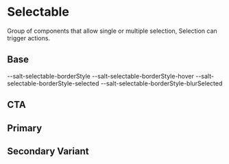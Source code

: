 
<Meta title="Theme/Characteristics/Selectable" />

# Selectable

Group of components that allow single or multiple selection, Selection can
trigger actions.

## Base

<DocGrid>
  <CursorBlock cursor="--salt-selectable-cursor-hover" />
  <CursorBlock cursor="--salt-selectable-cursor-selected" />
  <CursorBlock cursor="--salt-selectable-cursor-blurSelected" />
  <CursorBlock cursor="--salt-selectable-cursor-disabled" />
  <LineBlockCell />
  <LineBlockCode>--salt-selectable-borderStyle</LineBlockCode>
  <LineBlockCell />
  <LineBlockCode>--salt-selectable-borderStyle-hover</LineBlockCode>
  <LineBlockCell />
  <LineBlockCode>--salt-selectable-borderStyle-selected</LineBlockCode>
  <LineBlockCell />
  <LineBlockCode>--salt-selectable-borderStyle-blurSelected</LineBlockCode>
  <ColorBlock colorVar="--salt-selectable-background" />
  <ColorBlock colorVar="--salt-selectable-background-blurSelected" />
  <ColorBlock colorVar="--salt-selectable-background-disabled" />
  <ColorBlock colorVar="--salt-selectable-background-hover" />
  <ColorBlock colorVar="--salt-selectable-background-selected" />
  <ColorBlock colorVar="--salt-selectable-borderColor" />
  <ColorBlock colorVar="--salt-selectable-borderColor-disabled" />
  <ColorBlock colorVar="--salt-selectable-borderColor-hover" />
  <ColorBlock colorVar="--salt-selectable-borderColor-selected" />
  <ColorBlock colorVar="--salt-selectable-borderColor-selectedDisabled" />
  <ColorBlock colorVar="--salt-selectable-foreground-partial" />
  <ColorBlock colorVar="--salt-selectable-foreground-partialDisabled" />
</DocGrid>

## CTA

<DocGrid>
  <ColorBlock colorVar="--salt-selectable-cta-background" />
  <ColorBlock colorVar="--salt-selectable-cta-background-hover" />
  <ColorBlock colorVar="--salt-selectable-cta-background-selected" />
  <ColorBlock colorVar="--salt-selectable-cta-background-selectedDisabled" />
  <ColorBlock colorVar="--salt-selectable-cta-background-disabled" />
  <ColorBlock colorVar="--salt-selectable-cta-foreground" />
  <ColorBlock colorVar="--salt-selectable-cta-foreground-hover" />
  <ColorBlock colorVar="--salt-selectable-cta-foreground-selected" />
  <ColorBlock colorVar="--salt-selectable-cta-foreground-selectedDisabled" />
  <ColorBlock colorVar="--salt-selectable-cta-foreground-disabled" />
</DocGrid>

## Primary

<DocGrid>
  <ColorBlock colorVar="--salt-selectable-primary-background" />
  <ColorBlock colorVar="--salt-selectable-primary-background-hover" />
  <ColorBlock colorVar="--salt-selectable-primary-background-selected" />
  <ColorBlock colorVar="--salt-selectable-primary-background-selectedDisabled" />
  <ColorBlock colorVar="--salt-selectable-primary-background-disabled" />
  <ColorBlock colorVar="--salt-selectable-primary-foreground" />
  <ColorBlock colorVar="--salt-selectable-primary-foreground-hover" />
  <ColorBlock colorVar="--salt-selectable-primary-foreground-selected" />
  <ColorBlock colorVar="--salt-selectable-primary-foreground-selectedDisabled" />
  <ColorBlock colorVar="--salt-selectable-primary-foreground-disabled" />
</DocGrid>

## Secondary Variant

<DocGrid>
  <ColorBlock colorVar="--salt-selectable-secondary-background" />
  <ColorBlock colorVar="--salt-selectable-secondary-background-hover" />
  <ColorBlock colorVar="--salt-selectable-secondary-background-selected" />
  <ColorBlock colorVar="--salt-selectable-secondary-background-selectedDisabled" />
  <ColorBlock colorVar="--salt-selectable-secondary-background-disabled" />
  <ColorBlock colorVar="--salt-selectable-secondary-foreground" />
  <ColorBlock colorVar="--salt-selectable-secondary-foreground-hover" />
  <ColorBlock colorVar="--salt-selectable-secondary-foreground-selected" />
  <ColorBlock colorVar="--salt-selectable-secondary-foreground-selectedDisabled" />
  <ColorBlock colorVar="--salt-selectable-secondary-foreground-disabled" />
</DocGrid>
